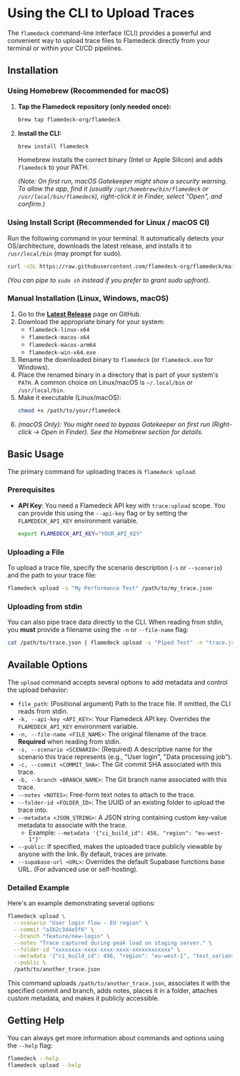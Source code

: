 
# Using the CLI to Upload Traces

The `flamedeck` command-line interface (CLI) provides a powerful and convenient way to upload trace files to Flamedeck directly from your terminal or within your CI/CD pipelines.

## Installation

### Using Homebrew (Recommended for macOS)

1.  **Tap the Flamedeck repository (only needed once):**
    ```bash
    brew tap flamedeck-org/flamedeck
    ```
2.  **Install the CLI:**
    ```bash
    brew install flamedeck
    ```
    Homebrew installs the correct binary (Intel or Apple Silicon) and adds `flamedeck` to your PATH.

    *(Note: On first run, macOS Gatekeeper might show a security warning. To allow the app, find it (usually `/opt/homebrew/bin/flamedeck` or `/usr/local/bin/flamedeck`), right-click it in Finder, select "Open", and confirm.)*

### Using Install Script (Recommended for Linux / macOS CI)

Run the following command in your terminal. It automatically detects your OS/architecture, downloads the latest release, and installs it to `/usr/local/bin` (may prompt for sudo).

```bash
curl -sSL https://raw.githubusercontent.com/flamedeck-org/flamedeck/main/scripts/install.sh | sh
```
*(You can pipe to `sudo sh` instead if you prefer to grant sudo upfront).*

### Manual Installation (Linux, Windows, macOS)

1.  Go to the [**Latest Release**](https://github.com/flamedeck-org/flamedeck/releases/latest) page on GitHub.
2.  Download the appropriate binary for your system:
    *   `flamedeck-linux-x64`
    *   `flamedeck-macos-x64`
    *   `flamedeck-macos-arm64`
    *   `flamedeck-win-x64.exe`
3.  Rename the downloaded binary to `flamedeck` (or `flamedeck.exe` for Windows).
4.  Place the renamed binary in a directory that is part of your system's `PATH`. A common choice on Linux/macOS is `~/.local/bin` or `/usr/local/bin`.
5.  Make it executable (Linux/macOS):
    ```bash
    chmod +x /path/to/your/flamedeck
    ```
6.  *(macOS Only): You might need to bypass Gatekeeper on first run (Right-click -> Open in Finder). See the Homebrew section for details.*

## Basic Usage

The primary command for uploading traces is `flamedeck upload`.

### Prerequisites

*   **API Key**: You need a Flamedeck API key with `trace:upload` scope. You can provide this using the `--api-key` flag or by setting the `FLAMEDECK_API_KEY` environment variable.
    ```bash
    export FLAMEDECK_API_KEY="YOUR_API_KEY"
    ```

### Uploading a File

To upload a trace file, specify the scenario description (`-s` or `--scenario`) and the path to your trace file:

```bash
flamedeck upload -s "My Performance Test" /path/to/my_trace.json
```

### Uploading from stdin

You can also pipe trace data directly to the CLI. When reading from stdin, you **must** provide a filename using the `-n` or `--file-name` flag:

```bash
cat /path/to/trace.json | flamedeck upload -s "Piped Test" -n "trace.json"
```

## Available Options

The `upload` command accepts several options to add metadata and control the upload behavior:

*   `file_path`: (Positional argument) Path to the trace file. If omitted, the CLI reads from stdin.
*   `-k, --api-key <API_KEY>`: Your Flamedeck API key. Overrides the `FLAMEDECK_API_KEY` environment variable.
*   `-n, --file-name <FILE_NAME>`: The original filename of the trace. **Required** when reading from stdin.
*   `-s, --scenario <SCENARIO>`: (Required) A descriptive name for the scenario this trace represents (e.g., "User login", "Data processing job").
*   `-c, --commit <COMMIT_SHA>`: The Git commit SHA associated with this trace.
*   `-b, --branch <BRANCH_NAME>`: The Git branch name associated with this trace.
*   `--notes <NOTES>`: Free-form text notes to attach to the trace.
*   `--folder-id <FOLDER_ID>`: The UUID of an existing folder to upload the trace into.
*   `--metadata <JSON_STRING>`: A JSON string containing custom key-value metadata to associate with the trace.
    *   Example: `--metadata '{"ci_build_id": 456, "region": "eu-west-1"}'`
*   `--public`: If specified, makes the uploaded trace publicly viewable by anyone with the link. By default, traces are private.
*   `--supabase-url <URL>`: Overrides the default Supabase functions base URL. (For advanced use or self-hosting).

### Detailed Example

Here's an example demonstrating several options:

```bash
flamedeck upload \
  --scenario "User login flow - EU region" \
  --commit "a1b2c3d4e5f6" \
  --branch "feature/new-login" \
  --notes "Trace captured during peak load on staging server." \
  --folder-id "xxxxxxxx-xxxx-xxxx-xxxx-xxxxxxxxxxxx" \
  --metadata '{"ci_build_id": 456, "region": "eu-west-1", "test_variant": "A"}' \
  --public \
  /path/to/another_trace.json
```

This command uploads `/path/to/another_trace.json`, associates it with the specified commit and branch, adds notes, places it in a folder, attaches custom metadata, and makes it publicly accessible.

## Getting Help

You can always get more information about commands and options using the `--help` flag:

```bash
flamedeck --help
flamedeck upload --help
``` 

<DocsPager title="NPM Upload" href="/docs/npm-upload" /> 